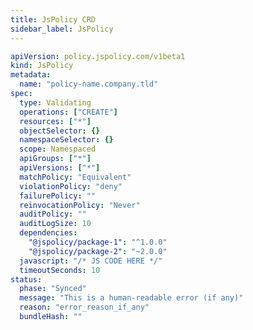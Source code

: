 ```yaml
---
title: JsPolicy CRD
sidebar_label: JsPolicy
---
```


```yaml
apiVersion: policy.jspolicy.com/v1beta1
kind: JsPolicy
metadata:
  name: "policy-name.company.tld"
spec:
  type: Validating
  operations: ["CREATE"]
  resources: ["*"]
  objectSelector: {}
  namespaceSelector: {}
  scope: Namespaced
  apiGroups: ["*"]
  apiVersions: ["*"]
  matchPolicy: "Equivalent"
  violationPolicy: "deny"
  failurePolicy: ""
  reinvocationPolicy: "Never"
  auditPolicy: ""
  auditLogSize: 10
  dependencies:
    "@jspolicy/package-1": "^1.0.0"
    "@jspolicy/package-2": "~2.0.0"
  javascript: "/* JS CODE HERE */"
  timeoutSeconds: 10
status:
  phase: "Synced"
  message: "This is a human-readable error (if any)"
  reason: "error_reason_if_any"
  bundleHash: ""
```
